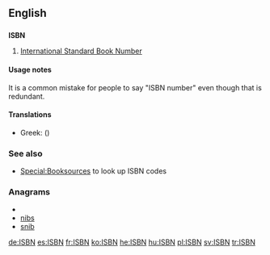 ==English==

==={{initialism}}===
'''ISBN'''

# [[w:International Standard Book Number|International Standard Book Number]]

====Usage notes====
It is a common mistake for people to say "ISBN number" even though that is redundant.

====Translations====
{{trans-top}}
* Greek: {{t|el|ΔΠΑΒ}} ({{t|el|Διεθνής Πρότυπος Αριθμός Βιβλίου}})
{{trans-mid}}
{{trans-bottom}}

===See also===
* [[Special:Booksources]] to look up ISBN codes

===Anagrams===
* {{alphagram|[[bins#English|bins]]}}
* [[nibs#English|nibs]]
* [[snib#English|snib]]

[[de:ISBN]]
[[es:ISBN]]
[[fr:ISBN]]
[[ko:ISBN]]
[[he:ISBN]]
[[hu:ISBN]]
[[pl:ISBN]]
[[sv:ISBN]]
[[tr:ISBN]]